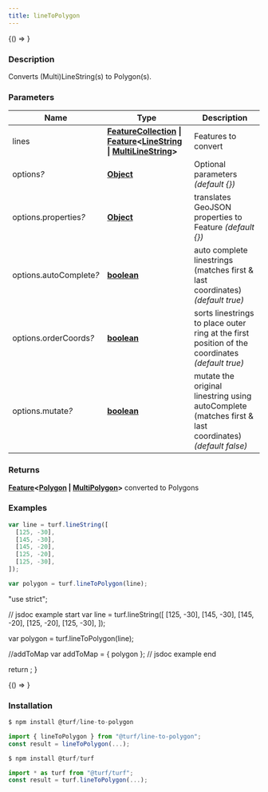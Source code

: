 ```yaml
---
title: lineToPolygon
---
```



<!-- Expose turf as global var for experimenting in the browser console -->

<BrowserOnly>{() => <WindowTurfGlobal turf={turf} />}</BrowserOnly>

### Description

Converts (Multi)LineString(s) to Polygon(s).

### Parameters

| Name                         | Type                                                                                                                                                                                                                                                                              | Description                                                                                            |
| ---------------------------- | --------------------------------------------------------------------------------------------------------------------------------------------------------------------------------------------------------------------------------------------------------------------------------- | ------------------------------------------------------------------------------------------------------ |
| lines                        | **[FeatureCollection](https://tools.ietf.org/html/rfc7946#section-3.3) \| [Feature](https://tools.ietf.org/html/rfc7946#section-3.2)\<[LineString](https://tools.ietf.org/html/rfc7946#section-3.1.4) \| [MultiLineString](https://tools.ietf.org/html/rfc7946#section-3.1.5)\>** | Features to convert                                                                                    |
| options<i>?</i>              | **[Object](https://developer.mozilla.org/docs/Web/JavaScript/Reference/Global_Objects/Object)**                                                                                                                                                                                   | Optional parameters _(default \{\})_                                                                   |
| options.properties<i>?</i>   | **[Object](https://developer.mozilla.org/docs/Web/JavaScript/Reference/Global_Objects/Object)**                                                                                                                                                                                   | translates GeoJSON properties to Feature _(default \{\})_                                              |
| options.autoComplete<i>?</i> | **[boolean](https://developer.mozilla.org/docs/Web/JavaScript/Reference/Global_Objects/Boolean)**                                                                                                                                                                                 | auto complete linestrings (matches first & last coordinates) _(default true)_                          |
| options.orderCoords<i>?</i>  | **[boolean](https://developer.mozilla.org/docs/Web/JavaScript/Reference/Global_Objects/Boolean)**                                                                                                                                                                                 | sorts linestrings to place outer ring at the first position of the coordinates _(default true)_        |
| options.mutate<i>?</i>       | **[boolean](https://developer.mozilla.org/docs/Web/JavaScript/Reference/Global_Objects/Boolean)**                                                                                                                                                                                 | mutate the original linestring using autoComplete (matches first & last coordinates) _(default false)_ |

### Returns

**[Feature](https://tools.ietf.org/html/rfc7946#section-3.2)\<[Polygon](https://tools.ietf.org/html/rfc7946#section-3.1.6) \| [MultiPolygon](https://tools.ietf.org/html/rfc7946#section-3.1.7)\>** converted to Polygons

### Examples

```javascript
var line = turf.lineString([
  [125, -30],
  [145, -30],
  [145, -20],
  [125, -20],
  [125, -30],
]);

var polygon = turf.lineToPolygon(line);
```

  "use strict";

  // jsdoc example start
  var line = turf.lineString([
    [125, -30],
    [145, -30],
    [145, -20],
    [125, -20],
    [125, -30],
  ]);

  var polygon = turf.lineToPolygon(line);

  //addToMap
  var addToMap = { polygon };
  // jsdoc example end

  return <ExampleMap addToMap={addToMap} />;
}

<BrowserOnly>{() => <Map0 />}</BrowserOnly>

### Installation

```javascript
$ npm install @turf/line-to-polygon

import { lineToPolygon } from "@turf/line-to-polygon";
const result = lineToPolygon(...);
```

```javascript
$ npm install @turf/turf

import * as turf from "@turf/turf";
const result = turf.lineToPolygon(...);
```
